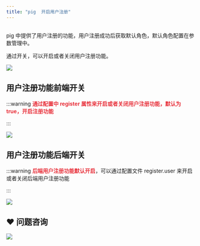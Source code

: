 ```yaml
---
title: "pig  开启用户注册"
---
```


## 


pig 中提供了用户注册的功能，用户注册成功后获取默认角色，默认角色配置在参数管理中。

通过开关，可以开启或者关闭用户注册功能。



![](https://cdn.nlark.com/yuque/0/2022/png/283679/1648650680678-26b7ccd7-41de-4c0a-8cb2-ff42e37915bc.png)



## 用户注册功能前端开关


:::warning
**<font style="color:#E8323C;">通过配置中 register 属性来开启或者关闭用户注册功能，默认为 true，开启注册功能</font>**

:::

![](https://minio.pigx.top/oss/202308/1691401453.png)

## 用户注册功能后端开关


:::warning
   **<font style="color:#E8323C;">后端用户注册功能默认开启</font>**，可以通过配置文件<font style="color:#9ecbff;"> </font>register.user 来开启或者关闭后端用户注册功能

:::

![](https://minio.pigx.vip/oss/1648650806.png)



## ❤  问题咨询
![](https://cdn.nlark.com/yuque/0/2022/gif/283679/1662563973685-c22e9831-db66-42b5-973f-886d25d1e0e7.gif)

